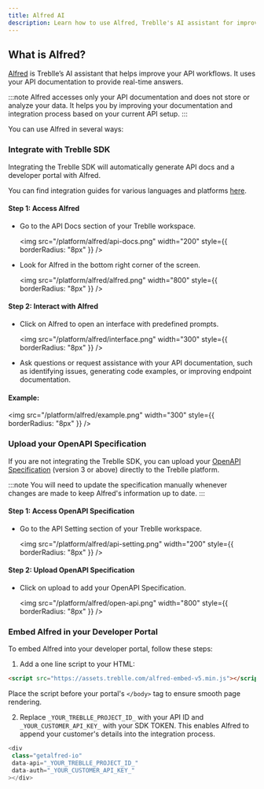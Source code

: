 ```yaml
---
title: Alfred AI
description: Learn how to use Alfred, Treblle's AI assistant for improving API workflows.
---
```


## What is Alfred?

[Alfred](https://treblle.com/product/alfred) is Treblle’s AI assistant that helps improve your API workflows. It uses your API documentation to provide real-time answers.

:::note
Alfred accesses only your API documentation and does not store or analyze your data. It helps you by improving your documentation and integration process based on your current API setup.
:::

You can use Alfred in several ways:

### Integrate with Treblle SDK

Integrating the Treblle SDK will automatically generate API docs and a developer portal with Alfred.

You can find integration guides for various languages and platforms [here](https://www.treblle.com/integrations/).

#### Step 1: Access Alfred

- Go to the API Docs section of your Treblle workspace.

  <img
    src="/platform/alfred/api-docs.png"
    width="200"
    style={{ borderRadius: "8px" }}
  />

- Look for Alfred in the bottom right corner of the screen.

  <img
    src="/platform/alfred/alfred.png"
    width="800"
    style={{ borderRadius: "8px" }}
  />

#### Step 2: Interact with Alfred

- Click on Alfred to open an interface with predefined prompts.

  <img
    src="/platform/alfred/interface.png"
    width="300"
    style={{ borderRadius: "8px" }}
  />

- Ask questions or request assistance with your API documentation, such as identifying issues, generating code examples, or improving endpoint documentation.

#### Example:

<img
  src="/platform/alfred/example.png"
  width="300"
  style={{ borderRadius: "8px" }}
/>

### Upload your OpenAPI Specification

If you are not integrating the Treblle SDK, you can upload your [OpenAPI Specification](https://swagger.io/specification/) (version 3 or above) directly to the Treblle platform.

:::note
You will need to update the specification manually whenever changes are made to keep Alfred's information up to date.
:::

#### Step 1: Access OpenAPI Specification

- Go to the API Setting section of your Treblle workspace.

  <img
    src="/platform/alfred/api-setting.png"
    width="200"
    style={{ borderRadius: "8px" }}
  />

#### Step 2: Upload OpenAPI Specification

- Click on upload to add your OpenAPI Specification.

  <img
    src="/platform/alfred/open-api.png"
    width="800"
    style={{ borderRadius: "8px" }}
  />

### Embed Alfred in your Developer Portal

To embed Alfred into your developer portal, follow these steps:

1. Add a one line script to your HTML:

```html
<script src="https://assets.treblle.com/alfred-embed-v5.min.js"></script>
```

Place the script before your portal's `</body>` tag to ensure smooth page rendering.

2. Replace `_YOUR_TREBLLE_PROJECT_ID_` with your API ID and `_YOUR_CUSTOMER_API_KEY_` with your SDK TOKEN. This enables Alfred to append your customer's details into the integration process.

 ```javascript
<div
  class="getalfred-io"
  data-api="_YOUR_TREBLLE_PROJECT_ID_"
  data-auth="_YOUR_CUSTOMER_API_KEY_"
></div>
```